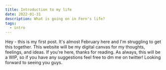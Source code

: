 ```yaml
---
title: Introduction to my life
date: 2022-01-31
description: What is going on in Fern's life?
tags:
  - intro
---
```


Hey - this is my first post. It's almost February here and I'm struggling to get this together. This website will be my digital canvas for my thoughts, feelings, and ideas. If you're here, thanks for reading. As always, this will be a WIP, so if you have any suggestions feel free to dm me on twitter! Looking forward to seeing you guys.